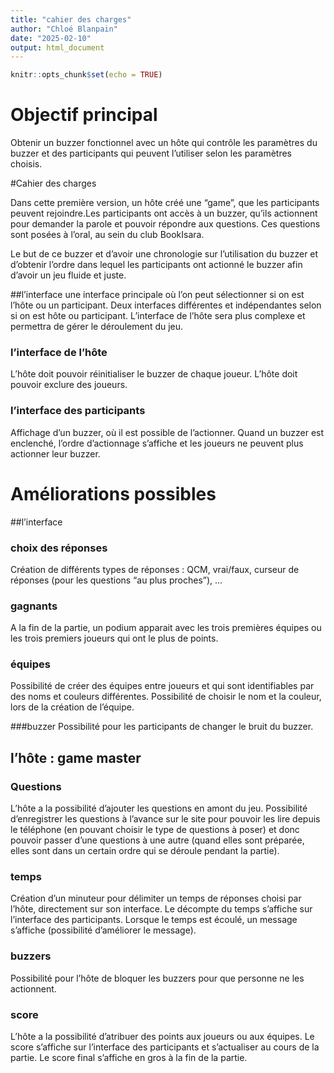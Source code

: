 ```yaml
---
title: "cahier des charges"
author: "Chloé Blanpain"
date: "2025-02-10"
output: html_document
---
```


```r
knitr::opts_chunk$set(echo = TRUE)
```

# Objectif principal

Obtenir un buzzer fonctionnel avec un hôte qui contrôle les paramètres du buzzer et des participants qui peuvent l'utiliser selon les paramètres choisis. 



#Cahier des charges

Dans cette première version, un hôte créé une "game", que les participants peuvent rejoindre.Les participants ont accès à un buzzer, qu'ils actionnent pour demander la parole et pouvoir répondre aux questions. Ces questions sont posées à l'oral, au sein du club BookIsara. 

Le but de ce buzzer et d'avoir une chronologie sur l'utilisation du buzzer et d'obtenir l'ordre dans lequel les participants ont actionné le buzzer afin d'avoir un jeu fluide et juste. 

##l'interface 
une interface principale où l'on peut sélectionner si on est l'hôte ou un participant.
Deux interfaces différentes et indépendantes selon si on est hôte ou participant. 
L'interface de l'hôte sera plus complexe et permettra de gérer le déroulement du jeu.

### l'interface de l'hôte
L’hôte doit pouvoir réinitialiser le buzzer de chaque joueur.
L’hôte doit pouvoir exclure des joueurs.


### l'interface des participants
Affichage d'un buzzer, où il est possible de l'actionner.
Quand un buzzer est enclenché, l'ordre d'actionnage s'affiche et les joueurs ne peuvent plus actionner leur buzzer.



# Améliorations possibles 

##l'interface

### choix des réponses 
Création de différents types de réponses : QCM, vrai/faux, curseur de réponses (pour les questions "au plus proches"), ...

### gagnants
A la fin de la partie, un podium apparait avec les trois premières équipes ou les trois premiers joueurs qui ont le plus de points. 

### équipes 

Possibilité de créer des équipes entre joueurs et qui sont identifiables par des noms et couleurs différentes.
Possibilité de choisir le nom et la couleur, lors de la création de l'équipe.

###buzzer 
Possibilité pour les participants de changer le bruit du buzzer.


## l'hôte : game master 

### Questions
L'hôte a la possibilité d'ajouter les questions en amont du jeu.
Possibilité d’enregistrer les questions à l’avance sur le site pour pouvoir les lire depuis le téléphone (en pouvant choisir le type de questions à poser) et donc pouvoir passer d’une questions à une autre (quand elles sont préparée, elles sont dans un certain ordre qui se déroule pendant la partie).

### temps

Création d'un minuteur pour délimiter un temps de réponses choisi par l'hôte, directement sur son interface. 
Le décompte du temps s'affiche sur l'interface des participants. 
Lorsque le temps est écoulé, un message s'affiche (possibilité d'améliorer le message). 


### buzzers

Possibilité pour l’hôte de bloquer les buzzers pour que personne ne les actionnent.

### score
L'hôte a la possibilité d'atribuer des points aux joueurs ou aux équipes.
Le score s'affiche sur l'interface des participants et s'actualiser au cours de la partie.
Le score final s'affiche en gros à la fin de la partie. 


